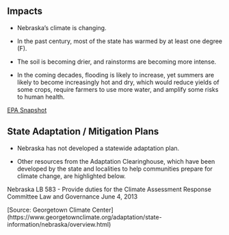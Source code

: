 ## Impacts

- Nebraska's climate is changing. 

- In the past century, most of the state has warmed by at least one degree (F). 

- The soil is becoming drier, and rainstorms are becoming more intense. 

- In the coming decades, flooding is likely to increase, yet summers are likely to become increasingly hot and dry, which would reduce yields of some crops, require farmers to use more water, and amplify some risks to human health.
    
[EPA Snapshot](https://19january2017snapshot.epa.gov/sites/production/files/2016-09/documents/climate-change-ne.pdf)

## State Adaptation / Mitigation Plans

- Nebraska has not developed a statewide adaptation plan. 

- Other resources from the Adaptation Clearinghouse, which have been developed by the state and localities to help communities prepare for climate change, are highlighted below. 

Nebraska LB 583 - Provide duties for the Climate Assessment Response Committee	Law and Governance	June 4, 2013

[Source: Georgetown Climate Center] (https://www.georgetownclimate.org/adaptation/state-information/nebraska/overview.html)